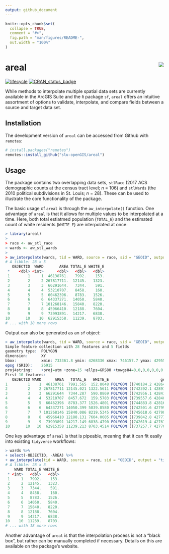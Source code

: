 ```yaml
---
output: github_document
---
```


<!-- README.md is generated from README.Rmd. Please edit that file -->

```r
knitr::opts_chunk$set(
  collapse = TRUE,
  comment = "#>",
  fig.path = "man/figures/README-",
  out.width = "100%"
)
```

# areal <img src="man/figures/arealLogo.png" align="right" />

[![lifecycle](https://img.shields.io/badge/lifecycle-maturing-blue.svg)](https://www.tidyverse.org/lifecycle/#maturing)
[![CRAN_status_badge](http://www.r-pkg.org/badges/version/areal)](https://cran.r-project.org/package=areal)

While methods to interpolate multiple spatial data sets are currently available in the ArcGIS Suite and the `R` package `sf`, `areal` offers an intuitive assortment of options to validate, interpolate, and compare fields between a source and target data set. 

## Installation
The development version of `areal` can be accessed from Github with `remotes`:

``` r
# install.packages("remotes")
remotes::install_github("slu-openGIS/areal")
```

## Usage 
The package contains two overlapping data sets, `stlRace` (2017 ACS demographic counts at the census tract level; *n* = 106) and `stlWards` (the 2010 political subdivisions in St. Louis; *n* = 28). These can be used to illustrate the core functionality of the package.

The basic usage of `areal` is through the `aw_interpolate()` function. One advantage of `areal` is that it allows for multiple values to be interpolated at a time. Here, both total estiatmed population (`TOTAL_E`) and the estimated count of white residents (`WHITE_E`) are interpolated at once:

```r
> library(areal)
>
> race <- aw_stl_race
> wards <- aw_stl_wards
>
> aw_interpolate(wards, tid = WARD, source = race, sid = "GEOID", output = "tibble", "TOTAL_E", "WHITE_E")
# A tibble: 28 x 5
   OBJECTID  WARD       AREA TOTAL_E WHITE_E
 *    <dbl> <int>      <dbl>   <dbl>   <dbl>
 1        1     1  46138761.   7992.    153.
 2        2     2 267817711.  12145.   1323.
 3        3     3  66291644.   7344.    591.
 4        4     4  53210707.   8458.    160.
 5        5     5  60462396.   8783.   1526.
 6        6     6  64337271.  14050.   5840.
 7        7     7 101268146.  15840.   8220.
 8        8     8  45966410.  12188.   7604.
 9        9     9  73993891.  14217.   6838.
10       10    10  62915358.  11239.   8703.
# ... with 18 more rows
```

Output can also be generated as an `sf` object:

```r
> aw_interpolate(wards, tid = WARD, source = race, sid = "GEOID", output = "sf", "TOTAL_E", "WHITE_E")
Simple feature collection with 28 features and 5 fields
geometry type:  POLYGON
dimension:      XY
bbox:           xmin: 733361.8 ymin: 4268336 xmax: 746157.7 ymax: 4295504
epsg (SRID):    26915
proj4string:    +proj=utm +zone=15 +ellps=GRS80 +towgs84=0,0,0,0,0,0,0 +units=m +no_defs
First 10 features:
   OBJECTID WARD      AREA   TOTAL_E   WHITE_E                       geometry
1         1    1  46138761  7991.565  152.8048 POLYGON ((740184.2 4286431,...
2         2    2 267817711 12145.021 1322.5611 POLYGON ((742392.1 4289178,...
3         3    3  66291644  7344.287  590.8869 POLYGON ((742956.1 4284113,...
4         4    4  53210707  8457.672  159.5703 POLYGON ((739557.6 4284080,...
5         5    5  60462396  8783.377 1526.4801 POLYGON ((744883.8 4281632,...
6         6    6  64337271 14050.399 5839.8580 POLYGON ((742501.6 4279976,...
7         7    7 101268146 15840.086 8219.5345 POLYGON ((745618.6 4279867,...
8         8    8  45966410 12188.131 7604.0605 POLYGON ((739842.8 4277724,...
9         9    9  73993891 14217.149 6838.4790 POLYGON ((742619.4 4276734,...
10       10   10  62915358 11239.213 8703.4514 POLYGON ((737257.7 4277050,...
```

One key advantage of `areal` is that is pipeable, meaning that it can fit easily into existing `tidyverse` workflows:

```r
> wards %>%
+ select(-OBJECTID, -AREA) %>%
+ aw_interpolate(tid = WARD, source = race, sid = "GEOID", output = "tibble", "TOTAL_E", "WHITE_E")
# A tibble: 28 x 3
    WARD TOTAL_E WHITE_E
 * <int>   <dbl>   <dbl>
 1     1   7992.    153.
 2     2  12145.   1323.
 3     3   7344.    591.
 4     4   8458.    160.
 5     5   8783.   1526.
 6     6  14050.   5840.
 7     7  15840.   8220.
 8     8  12188.   7604.
 9     9  14217.   6838.
10    10  11239.   8703.
# ... with 18 more rows
```

Another advantage of `areal` is that the interpolation process is not a "black box", but rather can be manually completed if necessary. Details on this are available on the package's website.
